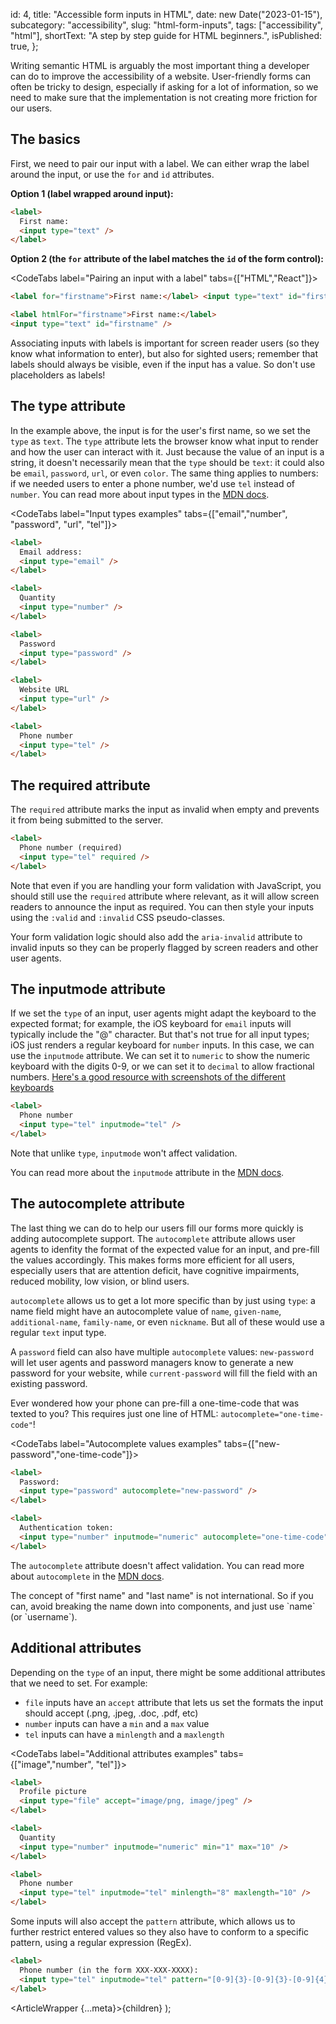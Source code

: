 
  id: 4,
  title: "Accessible form inputs in HTML",
  date: new Date("2023-01-15"),
  subcategory: "accessibility",
  slug: "html-form-inputs",
  tags: ["accessibility", "html"],
  shortText: "A step by step guide for HTML beginners.",
  isPublished: true,
};

Writing semantic HTML is arguably the most important thing a developer can do to improve the accessibility of a website. User-friendly forms can often be tricky to design, especially if asking for a lot of information, so we need to make sure that the implementation is not creating more friction for our users.

## The basics

First, we need to pair our input with a label. We can either wrap the label around the input, or use the `for` and `id` attributes.

**Option 1 (label wrapped around input):**

```html
<label>
  First name:
  <input type="text" />
</label>
```

**Option 2 (the `for` attribute of the label matches the `id` of the form control):**

<CodeTabs label="Pairing an input with a label" tabs={["HTML","React"]}>

<CodeTab label="HTML">

```html
<label for="firstname">First name:</label> <input type="text" id="firstname" />
```

</CodeTab>

<CodeTab label="React">

```html
<label htmlFor="firstname">First name:</label>
<input type="text" id="firstname" />
```

</CodeTab>

</CodeTabs>

Associating inputs with labels is important for screen reader users (so they know what information to enter), but also for sighted users; remember that labels should always be visible, even if the input has a value. So don't use placeholders as labels!

## The type attribute

In the example above, the input is for the user's first name, so we set the `type` as `text`. The `type` attribute lets the browser know what input to render and how the user can interact with it. Just because the value of an input is a string, it doesn't necessarily mean that the `type` should be `text`: it could also be `email`, `password`, `url`, or even `color`. The same thing applies to numbers: if we needed users to enter a phone number, we'd use `tel` instead of `number`. You can read more about input types in the [MDN docs](https://developer.mozilla.org/en-US/docs/Web/HTML/Element/input#input_types).

<CodeTabs label="Input types examples" tabs={["email","number", "password", "url", "tel"]}>

<CodeTab label="email">

```html
<label>
  Email address:
  <input type="email" />
</label>
```

</CodeTab>

<CodeTab label="number">

```html
<label>
  Quantity
  <input type="number" />
</label>
```

</CodeTab>

<CodeTab label="password">

```html
<label>
  Password
  <input type="password" />
</label>
```

</CodeTab>

<CodeTab label="url">

```html
<label>
  Website URL
  <input type="url" />
</label>
```

</CodeTab>

<CodeTab label="tel">

```html
<label>
  Phone number
  <input type="tel" />
</label>
```

</CodeTab>

</CodeTabs>

## The required attribute

The `required` attribute marks the input as invalid when empty and prevents it from being submitted to the server.

```html
<label>
  Phone number (required)
  <input type="tel" required />
</label>
```

Note that even if you are handling your form validation with JavaScript, you should still use the `required` attribute where relevant, as it will allow screen readers to announce the input as required. You can then style your inputs using the `:valid` and `:invalid` CSS pseudo-classes.

Your form validation logic should also add the `aria-invalid` attribute to invalid inputs so they can be properly flagged by screen readers and other user agents.

## The inputmode attribute

If we set the `type` of an input, user agents might adapt the keyboard to the expected format; for example, the iOS keyboard for `email` inputs will typically include the "@" character. But that's not true for all input types; iOS just renders a regular keyboard for `number` inputs. In this case, we can use the `inputmode` attribute. We can set it to `numeric` to show the numeric keyboard with the digits 0-9, or we can set it to `decimal` to allow fractional numbers.
[Here's a good resource with screenshots of the different keyboards](https://css-tricks.com/everything-you-ever-wanted-to-know-about-inputmode/)

```html
<label>
  Phone number
  <input type="tel" inputmode="tel" />
</label>
```

Note that unlike `type`, `inputmode` won't affect validation.

You can read more about the `inputmode` attribute in the [MDN docs](https://developer.mozilla.org/en-US/docs/Web/HTML/Global_attributes/inputmode).

## The autocomplete attribute

The last thing we can do to help our users fill our forms more quickly is adding autocomplete support. The `autocomplete` attribute allows user agents to idenfity the format of the expected value for an input, and pre-fill the values accordingly. This makes forms more efficient for all users, especially users that are attention deficit, have cognitive impairments, reduced mobility, low vision, or blind users.

`autocomplete` allows us to get a lot more specific than by just using `type`: a name field might have an autocomplete value of `name`, `given-name`, `additional-name`, `family-name`, or even `nickname`. But all of these would use a regular `text` input type.

A `password` field can also have multiple `autocomplete` values: `new-password` will let user agents and password managers know to generate a new password for your website, while `current-password` will fill the field with an existing password.

Ever wondered how your phone can pre-fill a one-time-code that was texted to you? This requires just one line of HTML: `autocomplete="one-time-code"`!

<CodeTabs label="Autocomplete values examples" tabs={["new-password","one-time-code"]}>

<CodeTab label="new-password">

```html
<label>
  Password:
  <input type="password" autocomplete="new-password" />
</label>
```

</CodeTab>

<CodeTab label="one-time-code">

```html
<label>
  Authentication token:
  <input type="number" inputmode="numeric" autocomplete="one-time-code" />
</label>
```

</CodeTab>

</CodeTabs>

The `autocomplete` attribute doesn't affect validation. You can read more about `autocomplete` in the [MDN docs](https://developer.mozilla.org/en-US/docs/Web/HTML/Attributes/autocomplete).

<Callout title="A quick note about internationalisation">
  The concept of "first name" and "last name" is not international. So if you
  can, avoid breaking the name down into components, and just use `name` (or
  `username`).
</Callout>

## Additional attributes

Depending on the `type` of an input, there might be some additional attributes that we need to set. For example:

- `file` inputs have an `accept` attribute that lets us set the formats the input should accept (.png, .jpeg, .doc, .pdf, etc)
- `number` inputs can have a `min` and a `max` value
- `tel` inputs can have a `minlength` and a `maxlength`

<CodeTabs label="Additional attributes examples" tabs={["image","number", "tel"]}>

<CodeTab label="image">

```html
<label>
  Profile picture
  <input type="file" accept="image/png, image/jpeg" />
</label>
```

</CodeTab>

<CodeTab label="number">

```html
<label>
  Quantity
  <input type="number" inputmode="numeric" min="1" max="10" />
</label>
```

</CodeTab>

<CodeTab label="tel">

```html
<label>
  Phone number
  <input type="tel" inputmode="tel" minlength="8" maxlength="10" />
</label>
```

</CodeTab>

</CodeTabs>

Some inputs will also accept the `pattern` attribute, which allows us to further restrict entered values so they also have to conform to a specific pattern, using a regular expression (RegEx).

```html
<label>
  Phone number (in the form XXX-XXX-XXXX):
  <input type="tel" inputmode="tel" pattern="[0-9]{3}-[0-9]{3}-[0-9]{4}" />
</label>
```

  <ArticleWrapper {...meta}>{children}</ArticleWrapper>
);
